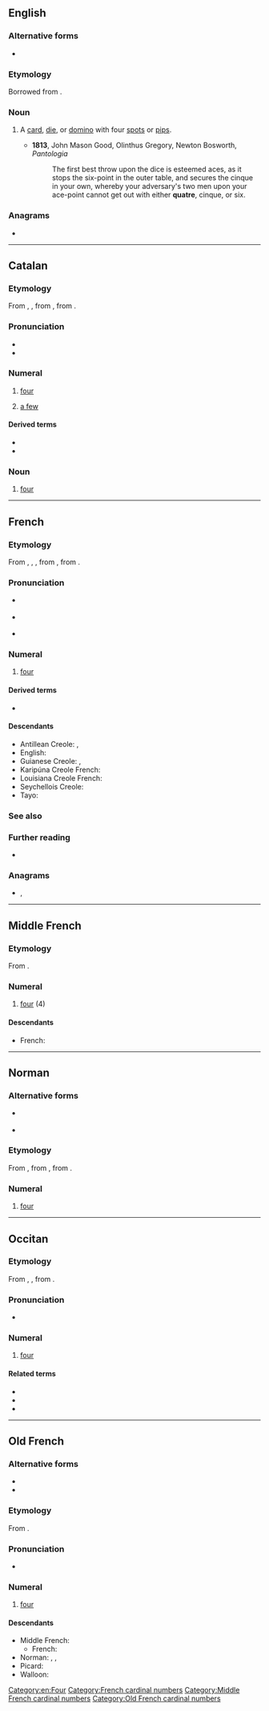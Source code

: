 ==English==

===Alternative forms===
* {{l|en|cater}}

===Etymology===
Borrowed from {{bor|en|fr|quatre}}.

===Noun===
{{en-noun}}

# {{lb|en|archaic|dice|card games|dominoes}} A [[card]], [[die]], or [[domino]] with four [[spot]]s or [[pip]]s.
#* '''1813''', John Mason Good, Olinthus Gregory, Newton Bosworth, ''Pantologia''
#*: The first best throw upon the dice is esteemed aces, as it stops the six-point in the outer table, and secures the cinque in your own, whereby your adversary's two men upon your ace-point cannot get out with either '''quatre''', cinque, or six.

===Anagrams===
* {{anagrams|en|a=aeqrtu|aquert|quarte}}

[[Category:en:Four]]

----

==Catalan==

===Etymology===
From {{inh|ca|pro|quatre}}, {{m|pro|catre}}, from {{inh|ca|la|quattuor||four}}, from {{inh|ca|ine-pro|*kʷetwóres}}.

===Pronunciation===
* {{ca-IPA}}
* {{rhymes|atɾe|lang=ca}}

===Numeral===
{{cardinalbox|ca|3|4|5|tres|cinc|ord=quart|mult=quàdruple|wplink=Quatre}}
{{ca-num}}

# {{lb|ca|cardinal}} [[four]]
# [[a few]]

====Derived terms====
* {{l|ca|quatre gats||only a few people}}
* {{l|ca|dir quatre coses||to tell off}}

===Noun===
{{ca-noun|m}}

# [[four]]

----

==French==

===Etymology===
From {{inh|fr|fro|quatre}}, {{m|fro|qatre}}, {{m|fro|catre}}, from {{inh|fr|la|quattuor}}, from {{inh|fr|ine-pro|*kʷetwóres}}.

===Pronunciation===
* {{qualifier|alone or preceding a vowel}} {{fr-IPA}}
* {{qualifier|preceding a consonant}} {{fr-IPA|quatrĕ|quate}}
* {{audio|Fr-quatre.ogg|Audio (France)|lang=fr}}

===Numeral===
{{cardinalbox|fr|3|4|5|trois|cinq|ord=quatrième|wplink=Quatre}}
{{head|fr|numeral}}

# [[four]]

====Derived terms====
* {{l|fr|quatrième}}

====Descendants====
* Antillean Creole: {{l|gcf|katr}}, {{l|gcf|kat}}
* English: {{l|en|quatre}} {{qualifier|borrowing}}
* Guianese Creole: {{l|gcr|katr}}, {{l|gcr|kat}}
* Karipúna Creole French: {{l|kmv|kat}}
* Louisiana Creole French: {{l|lou|kat}}
* Seychellois Creole: {{l|crs|kat}}
* Tayo: {{l|cks|katr}}

===See also===
{{table:playing cards/fr}}

===Further reading===
* {{R:TLFi}}

===Anagrams===
* {{l|fr|traque}}, {{l|fr|traqué}}

[[Category:French cardinal numbers]]

----

==Middle French==

===Etymology===
From {{inh|frm|fro|quatre}}.

===Numeral===
{{head|frm|numeral|invariable}}

# [[four]] (4)

====Descendants====
* French: {{l|fr|quatre}}

[[Category:Middle French cardinal numbers]]

----

==Norman==
{{cardinalbox|nrf|3|4|5|treis|chinq}}

===Alternative forms===
* {{l|nrf|quat'}} {{qualifier|Jersey}}
* {{l|nrf|quate}} {{qualifier|continental Norman}}

===Etymology===
From {{inh|nrf|fro|quatre}}, from {{inh|nrf|la|quattuor}}, from {{inh|nrf|ine-pro|*kʷetwóres}}.

===Numeral===
{{head|nrf|numeral}}

# {{lb|nrf|Guernsey|cardinal}} [[four]]

----

==Occitan==

===Etymology===
From {{inh|oc|pro|quatre}}, {{m|oc|catre}}, from {{inh|oc|la|quattuor}}.

===Pronunciation===
* {{IPA|/ˈkatre/|lang=oc}}

===Numeral===
{{head|oc|numeral}}

# [[four]]

====Related terms====
* {{l|oc|quaranta}}
* {{l|oc|quart}}
* {{l|oc|quatren}}

----

==Old French==

===Alternative forms===
* {{l|fro|catre}}
* {{l|fro|qatre}}

===Etymology===
From {{inh|fro|la|quattuor}}.

===Pronunciation===
* {{IPA|qual1=early|/ˈkwatrə/|qual2=late|/ˈkatrə/|lang=fro}}

===Numeral===
{{enum|trois|cinc|cardinal number|4|lang=fro}}
{{head|fro|numeral}}

# [[four]]

====Descendants====
* Middle French: {{l|frm|quatre}}
** French: {{desctree|fr|quatre|notext=1}}
* Norman: {{l|nrf|quate}} {{qualifier|continental}}, {{l|nrf|quatre}} {{qualifier|Guernsey}}, {{l|nrf|quat'}} {{qualifier|Jersey}}
* Picard: {{l|pcd|quate}}
* Walloon: {{l|wa|cwate}}

[[Category:Old French cardinal numbers]]